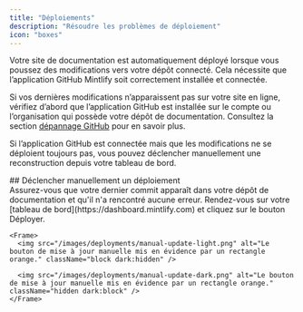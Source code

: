 ```yaml
---
title: "Déploiements"
description: "Résoudre les problèmes de déploiement"
icon: "boxes"
---
```


Votre site de documentation est automatiquement déployé lorsque vous poussez des modifications vers votre dépôt connecté. Cela nécessite que l’application GitHub Mintlify soit correctement installée et connectée.

Si vos dernières modifications n’apparaissent pas sur votre site en ligne, vérifiez d’abord que l’application GitHub est installée sur le compte ou l’organisation qui possède votre dépôt de documentation. Consultez la section [dépannage GitHub](/fr/settings/github#troubleshooting) pour en savoir plus.

Si l’application GitHub est connectée mais que les modifications ne se déploient toujours pas, vous pouvez déclencher manuellement une reconstruction depuis votre tableau de bord.

<div id="manually-triggering-a-deployment">
  ## Déclencher manuellement un déploiement
</div>

<Steps>
  <Step title="Vérifiez que votre dernier commit a bien été effectué.">
    Assurez-vous que votre dernier commit apparaît dans votre dépôt de documentation et qu&#39;il n&#39;a rencontré aucune erreur.
  </Step>

  <Step title="Déclenchez manuellement un déploiement.">
    Rendez-vous sur votre [tableau de bord](https://dashboard.mintlify.com) et cliquez sur le bouton Déployer.

    <Frame>
      <img src="/images/deployments/manual-update-light.png" alt="Le bouton de mise à jour manuelle mis en évidence par un rectangle orange." className="block dark:hidden" />

      <img src="/images/deployments/manual-update-dark.png" alt="Le bouton de mise à jour manuelle mis en évidence par un rectangle orange." className="hidden dark:block" />
    </Frame>
  </Step>
</Steps>
